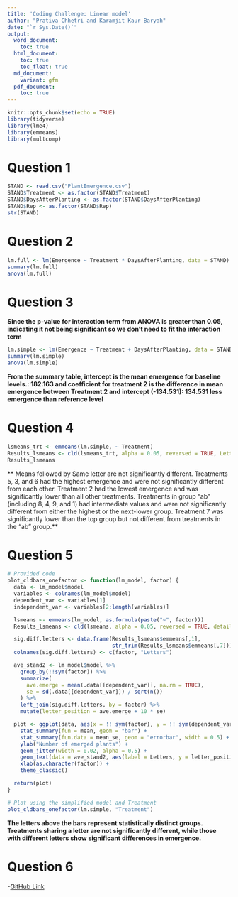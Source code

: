 ```yaml
---
title: 'Coding Challenge: Linear model'
author: "Prativa Chhetri and Karamjit Kaur Baryah"
date: "`r Sys.Date()`"
output:
  word_document:
    toc: true
  html_document:
    toc: true
    toc_float: true
  md_document:
    variant: gfm
  pdf_document:
    toc: true
---
```


```r
knitr::opts_chunk$set(echo = TRUE)
library(tidyverse)
library(lme4)
library(emmeans)
library(multcomp)
```


# Question 1

```r
STAND <- read.csv("PlantEmergence.csv")
STAND$Treatment <- as.factor(STAND$Treatment)
STAND$DaysAfterPlanting <- as.factor(STAND$DaysAfterPlanting)
STAND$Rep <- as.factor(STAND$Rep)
str(STAND)
```


# Question 2

```r
lm.full <- lm(Emergence ~ Treatment * DaysAfterPlanting, data = STAND)
summary(lm.full) 
anova(lm.full)
```
 

# Question 3

**Since the p-value for interaction term from ANOVA is greater than 0.05, indicating it not being significant so we don't need to fit the interaction term** 

```r
lm.simple <- lm(Emergence ~ Treatment + DaysAfterPlanting, data = STAND)
summary(lm.simple)
anova(lm.simple)
```

**From the summary table, intercept is the mean emergence for baseline levels.: 182.163 and coefficient for treatment 2 is the difference in mean emergence between Treatment 2 and intercept (-134.531): 134.531 less emergence than reference level**



# Question 4

```r
lsmeans_trt <- emmeans(lm.simple, ~ Treatment)
Results_lsmeans <- cld(lsmeans_trt, alpha = 0.05, reversed = TRUE, Letters = letters)
Results_lsmeans
```


** Means followed by Same letter are not significantly different. Treatments 5, 3, and 6 had the highest emergence and were not significantly different from each other. Treatment 2 had the lowest emergence and was significantly lower than all other treatments. Treatments in group "ab" (including 8, 4, 9, and 1) had intermediate values and were not significantly different from either the highest or the next-lower group. Treatment 7 was significantly lower than the top group but not different from treatments in the "ab" group.**


# Question 5

```r
# Provided code
plot_cldbars_onefactor <- function(lm_model, factor) {
  data <- lm_model$model
  variables <- colnames(lm_model$model)
  dependent_var <- variables[1]
  independent_var <- variables[2:length(variables)]

  lsmeans <- emmeans(lm_model, as.formula(paste("~", factor)))
  Results_lsmeans <- cld(lsmeans, alpha = 0.05, reversed = TRUE, details = TRUE, Letters = letters)

  sig.diff.letters <- data.frame(Results_lsmeans$emmeans[,1], 
                                 str_trim(Results_lsmeans$emmeans[,7]))
  colnames(sig.diff.letters) <- c(factor, "Letters")

  ave_stand2 <- lm_model$model %>%
    group_by(!!sym(factor)) %>%
    summarize(
      ave.emerge = mean(.data[[dependent_var]], na.rm = TRUE),
      se = sd(.data[[dependent_var]]) / sqrt(n())
    ) %>%
    left_join(sig.diff.letters, by = factor) %>%
    mutate(letter_position = ave.emerge + 10 * se)

  plot <- ggplot(data, aes(x = !! sym(factor), y = !! sym(dependent_var))) + 
    stat_summary(fun = mean, geom = "bar") +
    stat_summary(fun.data = mean_se, geom = "errorbar", width = 0.5) +
    ylab("Number of emerged plants") + 
    geom_jitter(width = 0.02, alpha = 0.5) +
    geom_text(data = ave_stand2, aes(label = Letters, y = letter_position), size = 5) +
    xlab(as.character(factor)) +
    theme_classic()

  return(plot)
}

# Plot using the simplified model and Treatment
plot_cldbars_onefactor(lm.simple, "Treatment")

```

**The letters above the bars represent statistically distinct groups. Treatments sharing a letter are not significantly different, while those with different letters show significant differences in emergence.**


# Question 6

-[GitHub Link](https://github.com/PrativaC/Mycotoxin)

